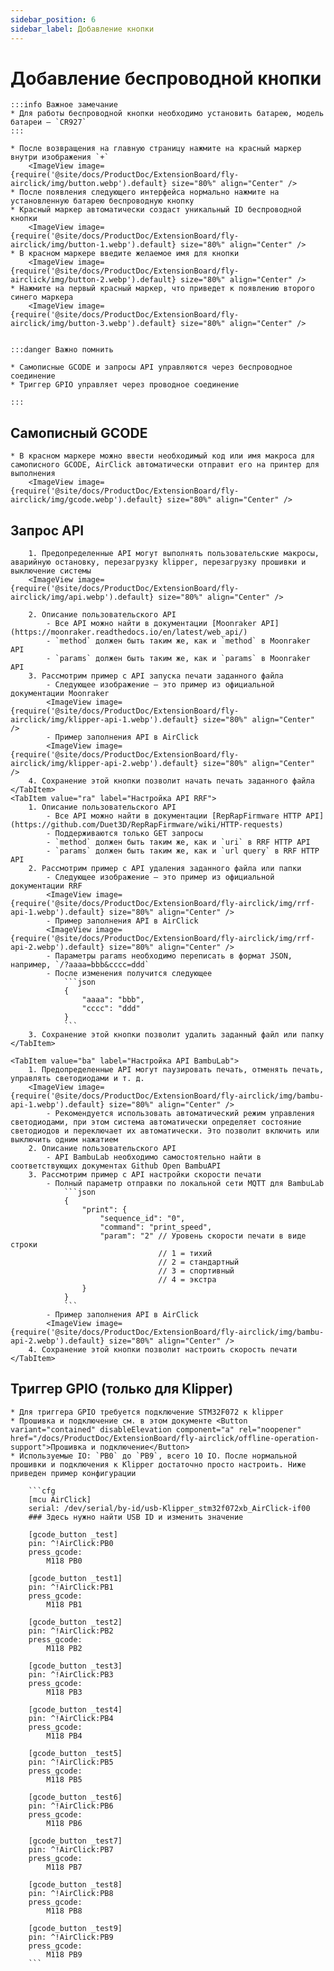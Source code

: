 ```yaml
---
sidebar_position: 6
sidebar_label: Добавление кнопки
---
```


# Добавление беспроводной кнопки

    :::info Важное замечание
    * Для работы беспроводной кнопки необходимо установить батарею, модель батареи — `CR927`
    :::

    * После возвращения на главную страницу нажмите на красный маркер внутри изображения `+`
        <ImageView image={require('@site/docs/ProductDoc/ExtensionBoard/fly-airclick/img/button.webp').default} size="80%" align="Center" />
    * После появления следующего интерфейса нормально нажмите на установленную батарею беспроводную кнопку
    * Красный маркер автоматически создаст уникальный ID беспроводной кнопки
        <ImageView image={require('@site/docs/ProductDoc/ExtensionBoard/fly-airclick/img/button-1.webp').default} size="80%" align="Center" />
    * В красном маркере введите желаемое имя для кнопки
        <ImageView image={require('@site/docs/ProductDoc/ExtensionBoard/fly-airclick/img/button-2.webp').default} size="80%" align="Center" />
    * Нажмите на первый красный маркер, что приведет к появлению второго синего маркера
        <ImageView image={require('@site/docs/ProductDoc/ExtensionBoard/fly-airclick/img/button-3.webp').default} size="80%" align="Center" />


    :::danger Важно помнить

    * Самописные GCODE и запросы API управляются через беспроводное соединение
    * Триггер GPIO управляет через проводное соединение

    :::

## Самописный GCODE
    * В красном маркере можно ввести необходимый код или имя макроса для самописного GCODE, AirClick автоматически отправит его на принтер для выполнения
        <ImageView image={require('@site/docs/ProductDoc/ExtensionBoard/fly-airclick/img/gcode.webp').default} size="80%" align="Center" />

## Запрос API

<Tabs>
    <TabItem value="ka" label="Настройка API Klipper" default>

        1. Предопределенные API могут выполнять пользовательские макросы, аварийную остановку, перезагрузку klipper, перезагрузку прошивки и выключение системы
        <ImageView image={require('@site/docs/ProductDoc/ExtensionBoard/fly-airclick/img/api.webp').default} size="80%" align="Center" />

        2. Описание пользовательского API
            - Все API можно найти в документации [Moonraker API](https://moonraker.readthedocs.io/en/latest/web_api/)
            - `method` должен быть таким же, как и `method` в Moonraker API
            - `params` должен быть таким же, как и `params` в Moonraker API
        3. Рассмотрим пример с API запуска печати заданного файла
            - Следующее изображение — это пример из официальной документации Moonraker
            <ImageView image={require('@site/docs/ProductDoc/ExtensionBoard/fly-airclick/img/klipper-api-1.webp').default} size="80%" align="Center" />
            - Пример заполнения API в AirClick
            <ImageView image={require('@site/docs/ProductDoc/ExtensionBoard/fly-airclick/img/klipper-api-2.webp').default} size="80%" align="Center" />
        4. Сохранение этой кнопки позволит начать печать заданного файла
    </TabItem>
    <TabItem value="ra" label="Настройка API RRF">
        1. Описание пользовательского API
            - Все API можно найти в документации [RepRapFirmware HTTP API](https://github.com/Duet3D/RepRapFirmware/wiki/HTTP-requests)
            - Поддерживаются только GET запросы
            - `method` должен быть таким же, как и `uri` в RRF HTTP API
            - `params` должен быть таким же, как и `url query` в RRF HTTP API
        2. Рассмотрим пример с API удаления заданного файла или папки
            - Следующее изображение — это пример из официальной документации RRF
            <ImageView image={require('@site/docs/ProductDoc/ExtensionBoard/fly-airclick/img/rrf-api-1.webp').default} size="80%" align="Center" />
            - Пример заполнения API в AirClick
            <ImageView image={require('@site/docs/ProductDoc/ExtensionBoard/fly-airclick/img/rrf-api-2.webp').default} size="80%" align="Center" />
            - Параметры params необходимо переписать в формат JSON, например, `/?aaaa=bbb&cccc=ddd`
            - После изменения получится следующее
                ```json
                {
                    "aaaa": "bbb",
                    "cccc": "ddd"
                }
                ```
        3. Сохранение этой кнопки позволит удалить заданный файл или папку
    </TabItem>

    <TabItem value="ba" label="Настройка API BambuLab">
        1. Предопределенные API могут паузировать печать, отменять печать, управлять светодиодами и т. д.
        <ImageView image={require('@site/docs/ProductDoc/ExtensionBoard/fly-airclick/img/bambu-api-1.webp').default} size="80%" align="Center" />
            - Рекомендуется использовать автоматический режим управления светодиодами, при этом система автоматически определяет состояние светодиодов и переключает их автоматически. Это позволит включить или выключить одним нажатием
        2. Описание пользовательского API
            - API BambuLab необходимо самостоятельно найти в соответствующих документах Github Open BambuAPI
        3. Рассмотрим пример с API настройки скорости печати
            - Полный параметр отправки по локальной сети MQTT для BambuLab
                ```json
                {
                    "print": {
                        "sequence_id": "0",
                        "command": "print_speed",
                        "param": "2" // Уровень скорости печати в виде строки
                                     // 1 = тихий
                                     // 2 = стандартный
                                     // 3 = спортивный
                                     // 4 = экстра
                    }
                }
                ```
            - Пример заполнения API в AirClick
            <ImageView image={require('@site/docs/ProductDoc/ExtensionBoard/fly-airclick/img/bambu-api-2.webp').default} size="80%" align="Center" />
        4. Сохранение этой кнопки позволит настроить скорость печати
    </TabItem>

</Tabs>
    

## Триггер GPIO (только для Klipper)
    * Для триггера GPIO требуется подключение STM32F072 к klipper
    * Прошивка и подключение см. в этом документе <Button variant="contained" disableElevation component="a" rel="noopener" href="/docs/ProductDoc/ExtensionBoard/fly-airclick/offline-operation-support">Прошивка и подключение</Button>
    * Используемые IO: `PB0` до `PB9`, всего 10 IO. После нормальной прошивки и подключения к Klipper достаточно просто настроить. Ниже приведен пример конфигурации
    
        ```cfg
        [mcu AirClick]
        serial: /dev/serial/by-id/usb-Klipper_stm32f072xb_AirClick-if00
        ### Здесь нужно найти USB ID и изменить значение

        [gcode_button _test]
        pin: ^!AirClick:PB0
        press_gcode:
            M118 PB0

        [gcode_button _test1]
        pin: ^!AirClick:PB1
        press_gcode:
            M118 PB1

        [gcode_button _test2]
        pin: ^!AirClick:PB2
        press_gcode:
            M118 PB2

        [gcode_button _test3]
        pin: ^!AirClick:PB3
        press_gcode:
            M118 PB3

        [gcode_button _test4]
        pin: ^!AirClick:PB4
        press_gcode:
            M118 PB4

        [gcode_button _test5]
        pin: ^!AirClick:PB5
        press_gcode:
            M118 PB5

        [gcode_button _test6]
        pin: ^!AirClick:PB6
        press_gcode:
            M118 PB6

        [gcode_button _test7]
        pin: ^!AirClick:PB7
        press_gcode:
            M118 PB7

        [gcode_button _test8]
        pin: ^!AirClick:PB8
        press_gcode:
            M118 PB8

        [gcode_button _test9]
        pin: ^!AirClick:PB9
        press_gcode:
            M118 PB9
        ```
